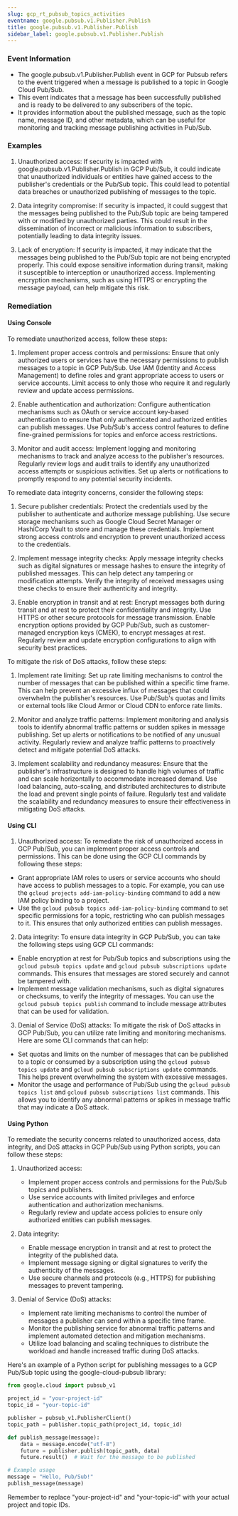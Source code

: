 ```yaml
--- 
slug: gcp_rt_pubsub_topics_activities
eventname: google.pubsub.v1.Publisher.Publish
title: google.pubsub.v1.Publisher.Publish
sidebar_label: google.pubsub.v1.Publisher.Publish
---
```

                       
### Event Information

- The google.pubsub.v1.Publisher.Publish event in GCP for Pubsub refers to the event triggered when a message is published to a topic in Google Cloud Pub/Sub.
- This event indicates that a message has been successfully published and is ready to be delivered to any subscribers of the topic.
- It provides information about the published message, such as the topic name, message ID, and other metadata, which can be useful for monitoring and tracking message publishing activities in Pub/Sub.


### Examples

1. Unauthorized access: If security is impacted with google.pubsub.v1.Publisher.Publish in GCP Pub/Sub, it could indicate that unauthorized individuals or entities have gained access to the publisher's credentials or the Pub/Sub topic. This could lead to potential data breaches or unauthorized publishing of messages to the topic.

2. Data integrity compromise: If security is impacted, it could suggest that the messages being published to the Pub/Sub topic are being tampered with or modified by unauthorized parties. This could result in the dissemination of incorrect or malicious information to subscribers, potentially leading to data integrity issues.

3. Lack of encryption: If security is impacted, it may indicate that the messages being published to the Pub/Sub topic are not being encrypted properly. This could expose sensitive information during transit, making it susceptible to interception or unauthorized access. Implementing encryption mechanisms, such as using HTTPS or encrypting the message payload, can help mitigate this risk.

### Remediation

#### Using Console

To remediate unauthorized access, follow these steps:

1. Implement proper access controls and permissions: Ensure that only authorized users or services have the necessary permissions to publish messages to a topic in GCP Pub/Sub. Use IAM (Identity and Access Management) to define roles and grant appropriate access to users or service accounts. Limit access to only those who require it and regularly review and update access permissions.

2. Enable authentication and authorization: Configure authentication mechanisms such as OAuth or service account key-based authentication to ensure that only authenticated and authorized entities can publish messages. Use Pub/Sub's access control features to define fine-grained permissions for topics and enforce access restrictions.

3. Monitor and audit access: Implement logging and monitoring mechanisms to track and analyze access to the publisher's resources. Regularly review logs and audit trails to identify any unauthorized access attempts or suspicious activities. Set up alerts or notifications to promptly respond to any potential security incidents.

To remediate data integrity concerns, consider the following steps:

1. Secure publisher credentials: Protect the credentials used by the publisher to authenticate and authorize message publishing. Use secure storage mechanisms such as Google Cloud Secret Manager or HashiCorp Vault to store and manage these credentials. Implement strong access controls and encryption to prevent unauthorized access to the credentials.

2. Implement message integrity checks: Apply message integrity checks such as digital signatures or message hashes to ensure the integrity of published messages. This can help detect any tampering or modification attempts. Verify the integrity of received messages using these checks to ensure their authenticity and integrity.

3. Enable encryption in transit and at rest: Encrypt messages both during transit and at rest to protect their confidentiality and integrity. Use HTTPS or other secure protocols for message transmission. Enable encryption options provided by GCP Pub/Sub, such as customer-managed encryption keys (CMEK), to encrypt messages at rest. Regularly review and update encryption configurations to align with security best practices.

To mitigate the risk of DoS attacks, follow these steps:

1. Implement rate limiting: Set up rate limiting mechanisms to control the number of messages that can be published within a specific time frame. This can help prevent an excessive influx of messages that could overwhelm the publisher's resources. Use Pub/Sub's quotas and limits or external tools like Cloud Armor or Cloud CDN to enforce rate limits.

2. Monitor and analyze traffic patterns: Implement monitoring and analysis tools to identify abnormal traffic patterns or sudden spikes in message publishing. Set up alerts or notifications to be notified of any unusual activity. Regularly review and analyze traffic patterns to proactively detect and mitigate potential DoS attacks.

3. Implement scalability and redundancy measures: Ensure that the publisher's infrastructure is designed to handle high volumes of traffic and can scale horizontally to accommodate increased demand. Use load balancing, auto-scaling, and distributed architectures to distribute the load and prevent single points of failure. Regularly test and validate the scalability and redundancy measures to ensure their effectiveness in mitigating DoS attacks.

#### Using CLI

1. Unauthorized access: To remediate the risk of unauthorized access in GCP Pub/Sub, you can implement proper access controls and permissions. This can be done using the GCP CLI commands by following these steps:

- Grant appropriate IAM roles to users or service accounts who should have access to publish messages to a topic. For example, you can use the `gcloud projects add-iam-policy-binding` command to add a new IAM policy binding to a project.
- Use the `gcloud pubsub topics add-iam-policy-binding` command to set specific permissions for a topic, restricting who can publish messages to it. This ensures that only authorized entities can publish messages.

2. Data integrity: To ensure data integrity in GCP Pub/Sub, you can take the following steps using GCP CLI commands:

- Enable encryption at rest for Pub/Sub topics and subscriptions using the `gcloud pubsub topics update` and `gcloud pubsub subscriptions update` commands. This ensures that messages are stored securely and cannot be tampered with.
- Implement message validation mechanisms, such as digital signatures or checksums, to verify the integrity of messages. You can use the `gcloud pubsub topics publish` command to include message attributes that can be used for validation.

3. Denial of Service (DoS) attacks: To mitigate the risk of DoS attacks in GCP Pub/Sub, you can utilize rate limiting and monitoring mechanisms. Here are some CLI commands that can help:

- Set quotas and limits on the number of messages that can be published to a topic or consumed by a subscription using the `gcloud pubsub topics update` and `gcloud pubsub subscriptions update` commands. This helps prevent overwhelming the system with excessive messages.
- Monitor the usage and performance of Pub/Sub using the `gcloud pubsub topics list` and `gcloud pubsub subscriptions list` commands. This allows you to identify any abnormal patterns or spikes in message traffic that may indicate a DoS attack.

#### Using Python

To remediate the security concerns related to unauthorized access, data integrity, and DoS attacks in GCP Pub/Sub using Python scripts, you can follow these steps:

1. Unauthorized access:
   - Implement proper access controls and permissions for the Pub/Sub topics and publishers.
   - Use service accounts with limited privileges and enforce authentication and authorization mechanisms.
   - Regularly review and update access policies to ensure only authorized entities can publish messages.

2. Data integrity:
   - Enable message encryption in transit and at rest to protect the integrity of the published data.
   - Implement message signing or digital signatures to verify the authenticity of the messages.
   - Use secure channels and protocols (e.g., HTTPS) for publishing messages to prevent tampering.

3. Denial of Service (DoS) attacks:
   - Implement rate limiting mechanisms to control the number of messages a publisher can send within a specific time frame.
   - Monitor the publishing service for abnormal traffic patterns and implement automated detection and mitigation mechanisms.
   - Utilize load balancing and scaling techniques to distribute the workload and handle increased traffic during DoS attacks.

Here's an example of a Python script for publishing messages to a GCP Pub/Sub topic using the google-cloud-pubsub library:

```python
from google.cloud import pubsub_v1

project_id = "your-project-id"
topic_id = "your-topic-id"

publisher = pubsub_v1.PublisherClient()
topic_path = publisher.topic_path(project_id, topic_id)

def publish_message(message):
    data = message.encode("utf-8")
    future = publisher.publish(topic_path, data)
    future.result()  # Wait for the message to be published

# Example usage
message = "Hello, Pub/Sub!"
publish_message(message)
```

Remember to replace "your-project-id" and "your-topic-id" with your actual project and topic IDs.


 